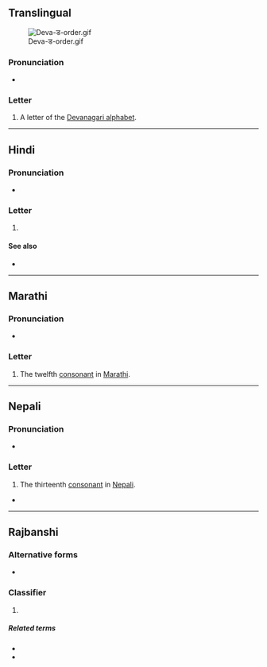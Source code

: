 {{also|ॾ|ड़|ङ|इ}}
{{character info}}
==Translingual==
[[File:Deva-ड-order.gif|thumb]]

===Pronunciation===
* {{IPA|mul|/ɖə/}}

===Letter===
{{mul-Deva|ḍa}}

# A letter of the [[Devanagari alphabet]].

----

==Hindi==

===Pronunciation===
* {{hi-IPA|ड.}}

===Letter===
{{head|hi|letter}}

# {{n-g|the thirteenth [[consonant]] in [[Hindi]]}}

====See also====
* {{list:Devanagari script letters/hi}}

----

==Marathi==

===Pronunciation===
* {{IPA|mr|/ɖə/}}

===Letter===
{{head|mr|letter}}

# The twelfth [[consonant]] in [[Marathi]].

----

==Nepali==

===Pronunciation===
* {{ne-IPA}}

===Letter===
{{head|ne|letter}}

# The thirteenth [[consonant]] in [[Nepali]].

*

----

==Rajbanshi==

===Alternative forms===
* {{l|rjs|डा|sc=Deva|tr=ḍā}}

===Classifier===
{{head|rjs|classifier|sc=Deva|tr=ḍa}}

# {{non-gloss definition|a noun [[classifier]], suffixed after words ending in vowels or voiced consonants, except for {{lang|rjs|sc=Deva|र}}}}

=====Related terms=====
* {{l|rjs|ट|sc=Deva|tr=ṭa}}
* {{l|rjs|खान|sc=Deva|tr=khān}}